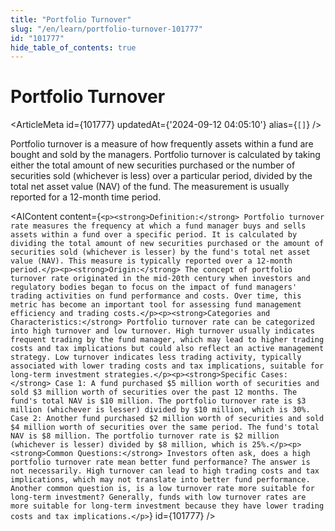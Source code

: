 ```yaml
---
title: "Portfolio Turnover"
slug: "/en/learn/portfolio-turnover-101777"
id: "101777"
hide_table_of_contents: true
---
```



# Portfolio Turnover

<ArticleMeta id={101777} updatedAt={'2024-09-12 04:05:10'} alias={`[]`} />
<div className='border-solid border-b border-t-0 my-4 border-[var(--ifm-color-gray-300)]' />

Portfolio turnover is a measure of how frequently assets within a fund are bought and sold by the managers. Portfolio turnover is calculated by taking either the total amount of new securities purchased or the number of securities sold (whichever is less) over a particular period, divided by the total net asset value (NAV) of the fund. The measurement is usually reported for a 12-month time period.

<AIContent content={`<p><strong>Definition:</strong> Portfolio turnover rate measures the frequency at which a fund manager buys and sells assets within a fund over a specific period. It is calculated by dividing the total amount of new securities purchased or the amount of securities sold (whichever is lesser) by the fund's total net asset value (NAV). This measure is typically reported over a 12-month period.</p><p><strong>Origin:</strong> The concept of portfolio turnover rate originated in the mid-20th century when investors and regulatory bodies began to focus on the impact of fund managers' trading activities on fund performance and costs. Over time, this metric has become an important tool for assessing fund management efficiency and trading costs.</p><p><strong>Categories and Characteristics:</strong> Portfolio turnover rate can be categorized into high turnover and low turnover. High turnover usually indicates frequent trading by the fund manager, which may lead to higher trading costs and tax implications but could also reflect an active management strategy. Low turnover indicates less trading activity, typically associated with lower trading costs and tax implications, suitable for long-term investment strategies.</p><p><strong>Specific Cases:</strong> Case 1: A fund purchased $5 million worth of securities and sold $3 million worth of securities over the past 12 months. The fund's total NAV is $10 million. The portfolio turnover rate is $3 million (whichever is lesser) divided by $10 million, which is 30%. Case 2: Another fund purchased $2 million worth of securities and sold $4 million worth of securities over the same period. The fund's total NAV is $8 million. The portfolio turnover rate is $2 million (whichever is lesser) divided by $8 million, which is 25%.</p><p><strong>Common Questions:</strong> Investors often ask, does a high portfolio turnover rate mean better fund performance? The answer is not necessarily. High turnover can lead to high trading costs and tax implications, which may not translate into better fund performance. Another common question is, is a low turnover rate more suitable for long-term investment? Generally, funds with low turnover rates are more suitable for long-term investment because they have lower trading costs and tax implications.</p>`} id={101777} />
